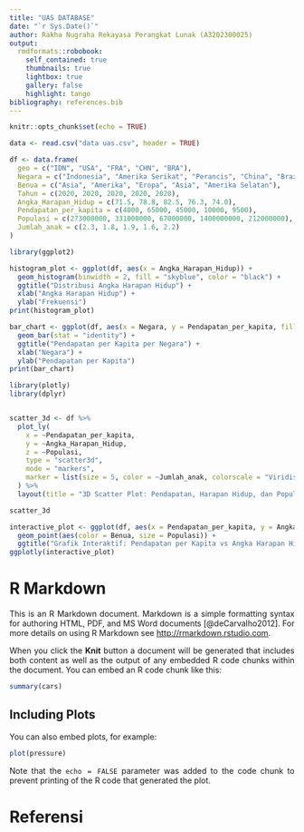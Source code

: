 ```yaml
---
title: "UAS DATABASE"
date: "`r Sys.Date()`"
author: Rakha Nugraha Rekayasa Perangkat Lunak (A3202300025)
output:
  rmdformats::robobook:
    self_contained: true
    thumbnails: true
    lightbox: true
    gallery: false
    highlight: tango
bibliography: references.bib
---
```


```{=html}
<style>
body{
text-align: justify}
</style>
```
```r
knitr::opts_chunk$set(echo = TRUE)
```

```r
data <- read.csv("data uas.csv", header = TRUE)

```


```r
df <- data.frame(
  geo = c("IDN", "USA", "FRA", "CHN", "BRA"),
  Negara = c("Indonesia", "Amerika Serikat", "Perancis", "China", "Brazil"),
  Benua = c("Asia", "Amerika", "Eropa", "Asia", "Amerika Selatan"),
  Tahun = c(2020, 2020, 2020, 2020, 2020),
  Angka_Harapan_Hidup = c(71.5, 78.8, 82.5, 76.3, 74.0),
  Pendapatan_per_kapita = c(4000, 65000, 45000, 10000, 9500),
  Populasi = c(273000000, 331000000, 67000000, 1400000000, 212000000),
  Jumlah_anak = c(2.3, 1.8, 1.9, 1.6, 2.2)
)
```


```r
library(ggplot2)

histogram_plot <- ggplot(df, aes(x = Angka_Harapan_Hidup)) +
  geom_histogram(binwidth = 2, fill = "skyblue", color = "black") +
  ggtitle("Distribusi Angka Harapan Hidup") +
  xlab("Angka Harapan Hidup") +
  ylab("Frekuensi")
print(histogram_plot)
```


```r

bar_chart <- ggplot(df, aes(x = Negara, y = Pendapatan_per_kapita, fill = Benua)) +
  geom_bar(stat = "identity") +
  ggtitle("Pendapatan per Kapita per Negara") +
  xlab("Negara") +
  ylab("Pendapatan per Kapita")
print(bar_chart)
```
```r
library(plotly)
library(dplyr)


scatter_3d <- df %>%
  plot_ly(
    x = ~Pendapatan_per_kapita,
    y = ~Angka_Harapan_Hidup,
    z = ~Populasi,
    type = "scatter3d",
    mode = "markers",
    marker = list(size = 5, color = ~Jumlah_anak, colorscale = "Viridis")
  ) %>%
  layout(title = "3D Scatter Plot: Pendapatan, Harapan Hidup, dan Populasi")

scatter_3d

```
```r
interactive_plot <- ggplot(df, aes(x = Pendapatan_per_kapita, y = Angka_Harapan_Hidup, text = paste("Negara:", Negara))) +
  geom_point(aes(color = Benua, size = Populasi)) +
  ggtitle("Grafik Interaktif: Pendapatan per Kapita vs Angka Harapan Hidup")
ggplotly(interactive_plot)
```



# R Markdown

This is an R Markdown document. Markdown is a simple formatting syntax for authoring HTML, PDF, and MS Word documents [@deCarvalho2012]. For more details on using R Markdown see <http://rmarkdown.rstudio.com>.

When you click the **Knit** button a document will be generated that includes both content as well as the output of any embedded R code chunks within the document. You can embed an R code chunk like this:

```r
summary(cars)
```

## Including Plots

You can also embed plots, for example:

```r
plot(pressure)
```

Note that the `echo = FALSE` parameter was added to the code chunk to prevent printing of the R code that generated the plot.

# Referensi
